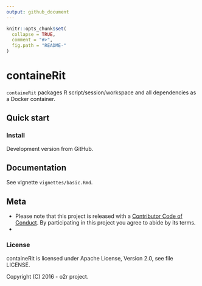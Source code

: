 ```yaml
---
output: github_document
---
```

<!-- README.md is generated from README.Rmd. Please edit that file -->

```r
knitr::opts_chunk$set(
  collapse = TRUE,
  comment = "#>",
  fig.path = "README-"
)
```

# containeRit

`containeRit` packages R script/session/workspace and all dependencies as a Docker container.

## Quick start

### Install

Development version from GitHub.


## Documentation

See vignette `vignettes/basic.Rmd`.


## Meta

- Please note that this project is released with a [Contributor Code of Conduct](CONDUCT.md). By participating in this project you agree to abide by its terms.
- 

### License

containeRit is licensed under Apache License, Version 2.0, see file LICENSE.

Copyright (C) 2016 - o2r project.
